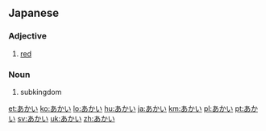 ==Japanese==

===Adjective===
{{ja-adj|infl=い}}

# {{ja-def|赤い}} [[red]]

===Noun===
{{ja-noun}} 

# {{ja-def|亜界}} subkingdom

[[et:あかい]]
[[ko:あかい]]
[[lo:あかい]]
[[hu:あかい]]
[[ja:あかい]]
[[km:あかい]]
[[pl:あかい]]
[[pt:あかい]]
[[sv:あかい]]
[[uk:あかい]]
[[zh:あかい]]